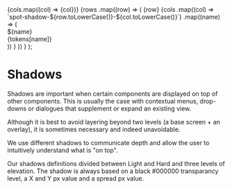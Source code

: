 
  <tbody>
    <tr>
      <td></td>
      {cols.map((col) => <td key={col}>{col}</td>)}
    </tr>
    {rows
      .map((row) => (<tr key={row}>
        <td>{row}</td>
        {cols
          .map((col) => `spot-shadow-${row.toLowerCase()}-${col.toLowerCase()}`)
          .map((name) => (<td key={name}>
            <div
              class="shadows--preview"
              style={{ 'boxShadow': tokens[name] }}
            >
              <div className="shadows--name">${name}</div>
              <div className="shadows--value">{tokens[name]}</div>
            </div>
          </td>))
        }
      </tr>))
    }
  </tbody>
</table>);


<Meta title="Styles/Shadows" />

# Shadows

Shadows are important when certain components are displayed on top of other components. This is usually the case with contextual menus, drop-downs or dialogues that supplement or expand an existing view.

Although it is best to avoid layering beyond two levels (a base screen + an overlay), it is sometimes necessary and indeed unavoidable.

We use different shadows to communicate depth and allow the user to intuitively understand what is "on top".

Our shadows definitions divided between Light and Hard and three levels of elevation. The shadow is always based on a black #000000 transparancy level, a X and Y px value and a spread px value.

<ShadowsTable tokens={tokens} />

<style>
{`
.shadows {
  margin-right: -1rem;
}

.shadows tr,
.shadows td {
  background: transparent !important;
  border: 0 !important;
}

.shadows td {
  padding: 2rem !important;
  text-align: center;
}

.shadows--spacing {
  margin-bottom: 1rem;
  margin-right: 1rem;
  display: flex;
  align-items: center;
  width: 100%;
}

.shadows--spacing > * {
  flex-basis: 30%;
}

.shadows--preview {
  border-radius: 3px;
  flex-shrink: 1;
  flex-basis: 100%;
  padding: 1rem;
}

.shadows--name {
  font-weight: bold;
  padding: 0.3rem;
}

.shadows--value {
  padding: 0.3rem;
  white-space: nowrap;
}
`}
</style>
